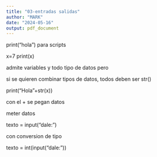 ```yaml
---
title: "03-entradas salidas"
author: "MARK"
date: "2024-05-16"
output: pdf_document
---
```


print("hola") para scripts

x=7
print(x)

admite variables y todo tipo de datos pero

si se quieren combinar tipos de datos, todos deben ser str()

print("Hola"+str(x))

con el + se pegan datos


meter datos

texto = input("dale: ")

con conversion de tipo

texto = int(input("dale: "))


